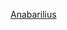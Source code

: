 {{Navbox 
|name=Anabarilius 
|title= [[Anabarilius|白鱼]]属鱼类
|image= 
|above= 
|state= {{{state|}}}
|listclass=hlist 
|group1= 
|list1= 
*[[银白鱼]]
*[[星云白鱼]]
*[[短臀白魚]]
<!--*{{tsl|en|Anabarilius goldenlineus}}-->
*[[西昌白鱼]]
*[[长尾白鱼]]
*{{tsl|en|Anabarilius duoyiheensis||多衣河白鱼}}
*[[大鳞白鱼]]
*[[斑白鱼]]
<!--*{{tsl|en|Anabarilius paucirastellus}}-->
*[[多鱗白魚]]
*{{tsl|en|Anabarilius qiluensis||杞麓白鱼}}
*[[邛海白鱼]]
*[[嵩明白鱼]]
*[[Anabarilius transmontanus|山白鱼]]
*[[寻甸白鱼]]
*[[阳宗白鱼]]
|below=}}<noinclude>
{{collapsible option}}
[[Category:魚類模板|Anabarilius]]
</noinclude>